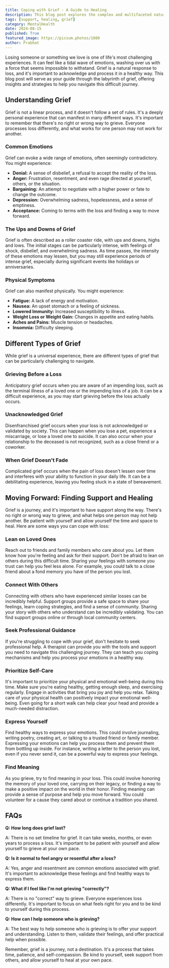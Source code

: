 ```yaml
---
title: Coping with Grief - A Guide to Healing
description: This blog post explores the complex and multifaceted nature of grief, offering insights into common emotions, physical symptoms, and different types of grief. It provides practical strategies for coping with loss, finding support, and healing over time.
tags: [support, healing, grief]
category: MentalHealth
date: 2024-08-15
published: True
featured_image: https://picsum.photos/1080
author: Prabhat
---
```



Losing someone or something we love is one of life's most challenging experiences. It can feel like a tidal wave of emotions, washing over us with a force that seems impossible to withstand. Grief is a natural response to loss, and it's important to acknowledge and process it in a healthy way. This blog post will serve as your guide through the labyrinth of grief, offering insights and strategies to help you navigate this difficult journey.

## Understanding Grief

Grief is not a linear process, and it doesn't follow a set of rules. It's a deeply personal experience that can manifest in many different ways. It's important to remember that there's no right or wrong way to grieve. Everyone processes loss differently, and what works for one person may not work for another.

### Common Emotions

Grief can evoke a wide range of emotions, often seemingly contradictory. You might experience:

* **Denial:**  A sense of disbelief, a refusal to accept the reality of the loss.
* **Anger:**  Frustration, resentment, and even rage directed at yourself, others, or the situation.
* **Bargaining:**  An attempt to negotiate with a higher power or fate to change the outcome.
* **Depression:**  Overwhelming sadness, hopelessness, and a sense of emptiness.
* **Acceptance:**  Coming to terms with the loss and finding a way to move forward.

### The Ups and Downs of Grief

Grief is often described as a roller coaster ride, with ups and downs, highs and lows. The initial stages can be particularly intense, with feelings of shock, disbelief, and overwhelming sadness. As time passes, the intensity of these emotions may lessen, but you may still experience periods of intense grief, especially during significant events like holidays or anniversaries.

### Physical Symptoms

Grief can also manifest physically. You might experience:

* **Fatigue:**  A lack of energy and motivation.
* **Nausea:**  An upset stomach or a feeling of sickness.
* **Lowered Immunity:**  Increased susceptibility to illness.
* **Weight Loss or Weight Gain:**  Changes in appetite and eating habits.
* **Aches and Pains:**  Muscle tension or headaches.
* **Insomnia:**  Difficulty sleeping.

## Different Types of Grief

While grief is a universal experience, there are different types of grief that can be particularly challenging to navigate.

### Grieving Before a Loss

Anticipatory grief occurs when you are aware of an impending loss, such as the terminal illness of a loved one or the impending loss of a job. It can be a difficult experience, as you may start grieving before the loss actually occurs.

### Unacknowledged Grief

Disenfranchised grief occurs when your loss is not acknowledged or validated by society. This can happen when you lose a pet, experience a miscarriage, or lose a loved one to suicide. It can also occur when your relationship to the deceased is not recognized, such as a close friend or a coworker.

### When Grief Doesn't Fade

Complicated grief occurs when the pain of loss doesn't lessen over time and interferes with your ability to function in your daily life. It can be a debilitating experience, leaving you feeling stuck in a state of bereavement.

## Moving Forward: Finding Support and Healing

Grief is a journey, and it's important to have support along the way. There's no right or wrong way to grieve, and what helps one person may not help another. Be patient with yourself and allow yourself the time and space to heal. Here are some ways you can cope with loss:

### Lean on Loved Ones

Reach out to friends and family members who care about you. Let them know how you're feeling and ask for their support. Don't be afraid to lean on others during this difficult time. Sharing your feelings with someone you trust can help you feel less alone. For example, you could talk to a close friend about a fond memory you have of the person you lost.

### Connect With Others

Connecting with others who have experienced similar losses can be incredibly helpful. Support groups provide a safe space to share your feelings, learn coping strategies, and find a sense of community. Sharing your story with others who understand can be incredibly validating. You can find support groups online or through local community centers.

### Seek Professional Guidance

If you're struggling to cope with your grief, don't hesitate to seek professional help. A therapist can provide you with the tools and support you need to navigate this challenging journey. They can teach you coping mechanisms and help you process your emotions in a healthy way.

### Prioritize Self-Care

It's important to prioritize your physical and emotional well-being during this time. Make sure you're eating healthy, getting enough sleep, and exercising regularly. Engage in activities that bring you joy and help you relax. Taking care of your physical health can positively impact your emotional well-being. Even going for a short walk can help clear your head and provide a much-needed distraction.

### Express Yourself

Find healthy ways to express your emotions. This could involve journaling, writing poetry, creating art, or talking to a trusted friend or family member. Expressing your emotions can help you process them and prevent them from bottling up inside. For instance, writing a letter to the person you lost, even if you never send it, can be a powerful way to express your feelings.

### Find Meaning

As you grieve, try to find meaning in your loss. This could involve honoring the memory of your loved one, carrying on their legacy, or finding a way to make a positive impact on the world in their honor. Finding meaning can provide a sense of purpose and help you move forward.  You could volunteer for a cause they cared about or continue a tradition you shared.

## FAQs

**Q: How long does grief last?**

A: There is no set timeline for grief. It can take weeks, months, or even years to process a loss. It's important to be patient with yourself and allow yourself to grieve at your own pace.

**Q: Is it normal to feel angry or resentful after a loss?**

A: Yes, anger and resentment are common emotions associated with grief. It's important to acknowledge these feelings and find healthy ways to express them.

**Q: What if I feel like I'm not grieving "correctly"?**

A: There is no "correct" way to grieve. Everyone experiences loss differently. It's important to focus on what feels right for you and to be kind to yourself during this process.

**Q: How can I help someone who is grieving?**

A: The best way to help someone who is grieving is to offer your support and understanding. Listen to them, validate their feelings, and offer practical help when possible.

Remember, grief is a journey, not a destination. It's a process that takes time, patience, and self-compassion. Be kind to yourself, seek support from others, and allow yourself to heal at your own pace.